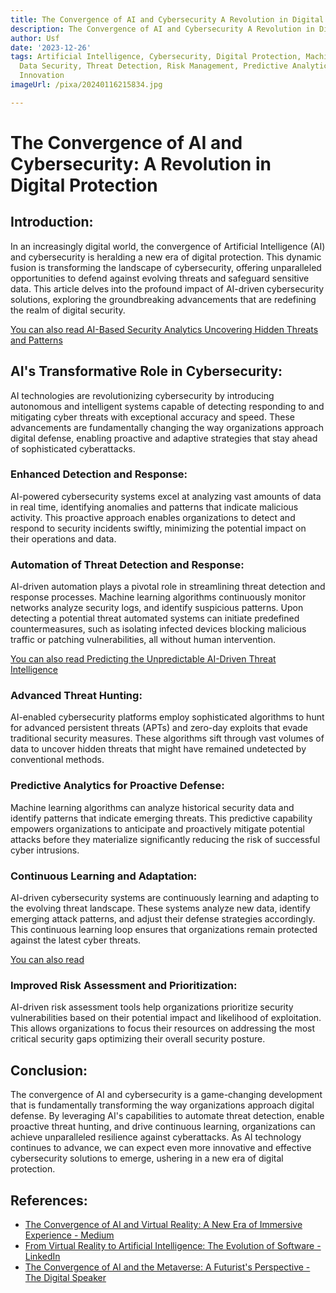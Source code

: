 ```yaml
---
title: The Convergence of AI and Cybersecurity A Revolution in Digital Protection
description: The Convergence of AI and Cybersecurity A Revolution in Digital Protection
author: Usf
date: '2023-12-26'
tags: Artificial Intelligence, Cybersecurity, Digital Protection, Machine Learning,
  Data Security, Threat Detection, Risk Management, Predictive Analytics, Automation,
  Innovation
imageUrl: /pixa/20240116215834.jpg

---
```

# The Convergence of AI and Cybersecurity: A Revolution in  Digital Protection

## Introduction:

In an increasingly digital world, the convergence of Artificial Intelligence (AI) and  cybersecurity is heralding a new era  of digital protection. This  dynamic fusion is transforming the  landscape of cybersecurity, offering unparalleled opportunities  to defend against evolving threats and safeguard sensitive  data. This article delves into the profound impact of AI-driven cybersecurity solutions,  exploring the groundbreaking advancements that are redefining the  realm of digital security.

[You can also read  AI-Based Security Analytics Uncovering Hidden Threats and Patterns](AI-Based%20Security%20Analytics%20Uncovering%20Hidden%20Threats%20and%20Patterns)


## AI's Transformative Role in Cybersecurity:

AI technologies are revolutionizing cybersecurity by introducing autonomous  and intelligent systems capable of  detecting responding to  and mitigating cyber threats with exceptional accuracy and speed.  These advancements are fundamentally changing  the way organizations approach digital defense, enabling proactive  and adaptive strategies that stay ahead of sophisticated  cyberattacks.

### Enhanced Detection and Response:

AI-powered cybersecurity systems excel at analyzing vast amounts of data in real time, identifying anomalies and patterns that indicate malicious activity. This proactive approach enables organizations  to detect and respond to security incidents swiftly, minimizing the potential impact  on their operations and data.

### Automation of  Threat Detection and Response:

AI-driven automation  plays a pivotal role in streamlining threat detection and response processes.  Machine learning algorithms continuously monitor networks analyze security logs, and identify suspicious patterns. Upon detecting a potential threat automated  systems can initiate predefined countermeasures, such as isolating infected devices blocking malicious traffic or patching vulnerabilities, all without human intervention.

[You can also read Predicting the Unpredictable AI-Driven Threat Intelligence](Predicting%20the%20Unpredictable%20AI-Driven%20Threat%20Intelligence)


### Advanced Threat Hunting:

AI-enabled cybersecurity platforms employ sophisticated algorithms to hunt for advanced persistent threats (APTs) and zero-day exploits that  evade traditional security measures.  These algorithms sift through vast volumes of data to uncover hidden threats that might  have remained undetected by conventional methods.

### Predictive Analytics for Proactive Defense:

Machine learning algorithms can analyze historical security data  and identify  patterns that indicate  emerging threats. This predictive capability empowers organizations to  anticipate and proactively mitigate potential attacks before they materialize significantly  reducing the risk of  successful cyber intrusions.

### Continuous Learning and Adaptation:

AI-driven cybersecurity systems are continuously learning and adapting to the evolving  threat landscape. These systems analyze new data, identify emerging attack  patterns,  and  adjust their defense strategies accordingly. This continuous learning loop ensures that organizations remain protected against the  latest cyber threats.

[You can also read  ]()


### Improved Risk Assessment and  Prioritization:

AI-driven risk assessment  tools help organizations prioritize security vulnerabilities based on their potential  impact and likelihood of exploitation. This allows organizations to focus their resources on addressing the most critical security  gaps optimizing  their overall security  posture.

## Conclusion:

The convergence  of AI and cybersecurity is a game-changing development that is fundamentally transforming the way organizations approach digital defense. By leveraging  AI's capabilities to automate threat  detection, enable proactive threat hunting, and drive continuous learning, organizations can achieve unparalleled resilience against cyberattacks.  As AI technology continues to advance, we can expect even more innovative and effective cybersecurity solutions to  emerge, ushering in a new era of digital protection.

## References:
- [The Convergence of AI and Virtual Reality: A New Era of Immersive Experience - Medium](https://medium.com/aimonks/the-convergence-of-ai-and-virtual-reality-a-new-era-of-immersive-experience-89f7967a5f1f)
- [From Virtual Reality to Artificial Intelligence: The Evolution of Software - LinkedIn](https://www.linkedin.com/pulse/from-virtual-reality-artificial-intelligence-evolution-software)
- [The Convergence of AI and the Metaverse: A Futurist's Perspective - The Digital Speaker](https://www.thedigitalspeaker.com/convergence-ai-metaverse-futurists-perspective/)
